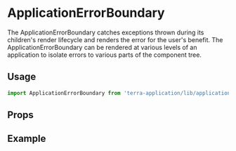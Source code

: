 
# ApplicationErrorBoundary

The ApplicationErrorBoundary catches exceptions thrown during its children's render lifecycle and renders the error for the user's benefit. The ApplicationErrorBoundary can be rendered at various levels of an application to isolate errors to various parts of the component tree.

## Usage

```jsx
import ApplicationErrorBoundary from 'terra-application/lib/application-error-boundary';
```

## Props

<PropsTable />

## Example

<ApplicationErrorBoundaryExample />
